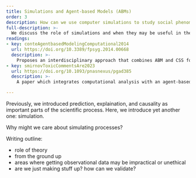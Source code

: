 ```yaml
---
title: Simulations and Agent-based Models (ABMs)
order: 3
description: How can we use computer simulations to study social phenomena from the "buttom up"?
full-description: >-
  We discuss the role of simulations and when they may be useful in the development and explanation of theories or in forecasting.
readings:
- key: conteAgentbasedModelingComputational2014
  url: https://doi.org/10.3389/fpsyg.2014.00668
  description: >-
    Proposes an interdisciplinary approach that combines ABM and CSS for advancing the computational study of social phenomena.
- key: smirnovToxicCommentsAre2023
  url: https://doi.org/10.1093/pnasnexus/pgad385
  description: >-
    A paper which integrates computational analysis with an agent-based  model to demonstrate the potential impacts of its findings.

---
```


Previously, we introduced prediction, explaination, and causality as important parts of the scientific process. Here, we introduce yet another one: simulation.

Why might we care about simulating processes?

Writing outline:

- role of theory
- from the ground up
- areas where getting observational data may be impractical or unethical
- are we just making stuff up? how can we validate?